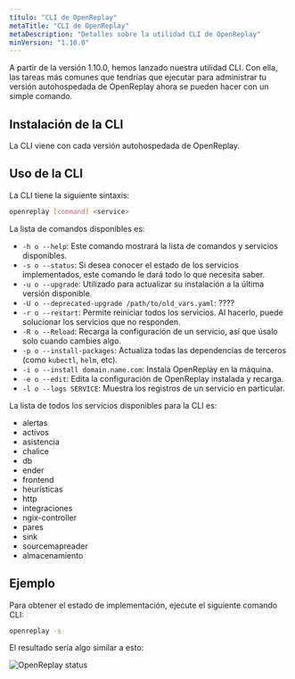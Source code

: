 ```yaml
---
título: "CLI de OpenReplay"
metaTitle: "CLI de OpenReplay"
metaDescription: "Detalles sobre la utilidad CLI de OpenReplay"
minVersion: "1.10.0"
---
```


A partir de la versión 1.10.0, hemos lanzado nuestra utilidad CLI. Con ella, las tareas más comunes que tendrías que ejecutar para administrar tu versión autohospedada de OpenReplay ahora se pueden hacer con un simple comando.

## Instalación de la CLI

La CLI viene con cada versión autohospedada de OpenReplay.

## Uso de la CLI

La CLI tiene la siguiente sintaxis:


```bash 
openreplay [command] <service>
```


La lista de comandos disponibles es:

- `-h o --help`: Este comando mostrará la lista de comandos y servicios disponibles.
- `-s o --status`: Si desea conocer el estado de los servicios implementados, este comando le dará todo lo que necesita saber.
- `-u o --upgrade`: Utilizado para actualizar su instalación a la última versión disponible.
- `-U o --deprecated-upgrade /path/to/old_vars.yaml`: ????
- `-r o --restart`: Permite reiniciar todos los servicios. Al hacerlo, puede solucionar los servicios que no responden.
- `-R o --Reload`: Recarga la configuración de un servicio, así que úsalo solo cuando cambies algo.
- `-p o --install-packages`: Actualiza todas las dependencias de terceros (como `kubectl`, `helm`, etc).
- `-i o --install domain.name.com`: Instala OpenReplay en la máquina.
- `-e o --edit`: Edita la configuración de OpenReplay instalada y recarga.
- `-l o --logs SERVICE`: Muestra los registros de un servicio en particular.

La lista de todos los servicios disponibles para la CLI es:

- alertas
- activos
- asistencia
- chalice
- db
- ender
- frontend
- heurísticas
- http
- integraciones
- ngix-controller
- pares
- sink
- sourcemapreader
- almacenamiento

## Ejemplo

Para obtener el estado de implementación, ejecute el siguiente comando CLI:


```bash 
openreplay -s 
```
El resultado sería algo similar a esto:

![OpenReplay status](./cli/images/or-cli-status.png)
